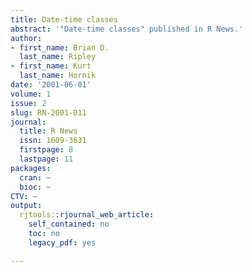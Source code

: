 ```yaml
---
title: Date-time classes
abstract: '"Date-time classes" published in R News.'
author:
- first_name: Brian D.
  last_name: Ripley
- first_name: Kurt
  last_name: Hornik
date: '2001-06-01'
volume: 1
issue: 2
slug: RN-2001-011
journal:
  title: R News
  issn: 1609-3631
  firstpage: 8
  lastpage: 11
packages:
  cran: ~
  bioc: ~
CTV: ~
output:
  rjtools::rjournal_web_article:
    self_contained: no
    toc: no
    legacy_pdf: yes

---
```

